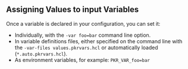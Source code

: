## Assigning Values to input Variables

Once a variable is declared in your configuration, you can set it:

- Individually, with the `-var foo=bar` command line option.
- In variable definitions files, either specified on the command line with the `-var-files values.pkrvars.hcl` or automatically loaded (`*.auto.pkrvars.hcl`).
- As environment variables, for example: `PKR_VAR_foo=bar`
